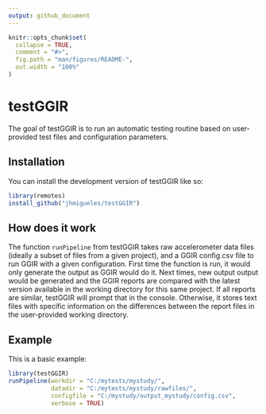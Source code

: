 ```yaml
---
output: github_document
---
```


<!-- README.md is generated from README.Rmd. Please edit that file -->

```r
knitr::opts_chunk$set(
  collapse = TRUE,
  comment = "#>",
  fig.path = "man/figures/README-",
  out.width = "100%"
)
```

# testGGIR

<!-- badges: start -->
<!-- badges: end -->

The goal of testGGIR is to run an automatic testing routine based on 
user-provided test files and configuration parameters.

## Installation

You can install the development version of testGGIR like so:

``` r
library(remotes)
install_github("jhmigueles/testGGIR")
```

## How does it work

The function `runPipeline` from testGGIR takes raw accelerometer data files 
(ideally a subset of files from a given project), and a GGIR config.csv file
to run GGIR with a given configuration. First time the function is run, it 
would only generate the output as GGIR would do it. Next times, new output
output would be generated and the GGIR reports are compared with the latest
version available in the working directory for this same project. If all reports
are similar, testGGIR will prompt that in the console. Otherwise, it stores
text files with specific information on the differences between the report files
in the user-provided working directory.

## Example

This is a basic example:

``` r
library(testGGIR)
runPipeline(workdir = "C:/mytests/mystudy/",
            datadir = "C:/mytests/mystudy/rawfiles/",
            configfile = "C:/mystudy/output_mystudy/config.csv",
            verbose = TRUE)
```
